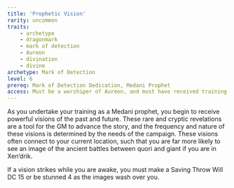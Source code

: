 ```yaml
---
title: 'Prophetic Vision'
rarity: uncommon
traits:
    - archetype
    - dragonmark
    - mark of detection
    - Aureon
    - divination
    - divine
archetype: Mark of Detection
level: 6
prereq: Mark of Detection Dedication, Medani Prophet
access: Must be a worshiper of Aureon, and must have received training from the Voice of Aureon.
---
```


As you undertake your training as a Medani prophet, you begin to receive powerful visions of the past and future. These rare and cryptic revelations are a tool for the GM to advance the story, and the frequency and nature of these visions is determined by the needs of the campaign. These visions often connect to your current location, such that you are far more likely to see an image of the ancient battles between quori and giant if you are in Xen’drik.

If a vision strikes while you are awake, you must make a Saving Throw Will DC 15 or be stunned 4 as the images wash over you.
